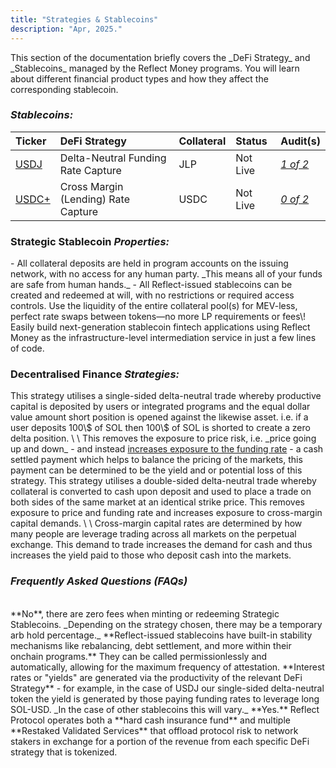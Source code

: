 ```yaml
---
title: "Strategies & Stablecoins"
description: "Apr, 2025."
---
```


<Card title="Overview of Strategies & Stablecoins" icon="money-bill-trend-up" img="images/docs-image-two.png">
  This section of the documentation briefly covers the _DeFi Strategy_ and _Stablecoins_ managed by the Reflect Money programs. You will learn about different financial product types and how they affect the corresponding stablecoin.

  ### _Stablecoins:_

  | Ticker        | DeFi Strategy                       | Collateral | Status   | Audit(s)        |
  | :------------ | :---------------------------------- | :--------- | :------- | :-------------- |
  | <u>USDJ</u>   | Delta-Neutral Funding Rate Capture  | JLP        | Not Live | _<u>1 of 2</u>_ |
  | <u>USDC\+</u> | Cross Margin (Lending) Rate Capture | USDC       | Not Live | _<u>0 of 2</u>_ |
</Card>

### Strategic Stablecoin _Properties:_

<CardGroup cols="2">
  <Card title="Non-Custodial" icon="wallet">
    - All collateral deposits are held in program accounts on the issuing network, with no access for any human party. _This means all of your funds are safe from human hands._
  </Card>
  <Card title="Permissionless" icon="unlock">
    - All Reflect-issued stablecoins can be created and redeemed at will, with no restrictions or required access controls.
  </Card>
  <Card title="Liquid" icon="water">
    Use the liquidity of the entire collateral pool(s) for MEV-less, perfect rate swaps between tokens—no more LP requirements or fees\!
  </Card>
  <Card title="Programmable" icon="code">
    Easily build next-generation stablecoin fintech applications using Reflect Money as the infrastructure-level intermediation service in just a few lines of code.
  </Card>
</CardGroup>

### Decentralised Finance _Strategies:_

<CardGroup cols="1">
  <Card title="Delta-Neutral Funding Rate Capture" icon="chart-simple" color="#00ff00" img="images/docs-bar.png">
    This strategy utilises a single-sided delta-neutral trade whereby productive capital is deposited by users or integrated programs and the equal dollar value amount short position is opened against the likewise asset. i.e. if a user deposits 100\$ of SOL then 100\$ of SOL is shorted to create a zero delta position. \
    \
    This removes the exposure to price risk, i.e. _price going up and down_ - and instead <u>increases exposure to the funding rate</u> - a cash settled payment which helps to balance the pricing of the markets, this payment can be determined to be the yield and or potential loss of this strategy.
  </Card>
  <Card title="Delta-Neutral Cross Margin Rate Capture" icon="chart-mixed" color="#00ff00" img="images/docs-bar.png">
    This strategy utilises a double-sided delta-neutral trade whereby collateral is converted to cash upon deposit and used to place a trade on both sides of the same market at an identical strike price. This removes exposure to price and funding rate and increases exposure to cross-margin capital demands. \
    \
    Cross-margin capital rates are determined by how many people are leverage trading across all markets on the perpetual exchange. This demand to trade increases the demand for cash and thus increases the yield paid to those who deposit cash into the markets.
  </Card>
</CardGroup>

### _Frequently Asked Questions (FAQs)_

<br />

<AccordionGroup>
  <Accordion title="Are there any mint/redeem fees?" icon="circle-question">
    **No**, there are zero fees when minting or redeeming Strategic Stablecoins. _Depending on the strategy chosen, there may be a temporary arb hold percentage._
  </Accordion>
  <Accordion title="How is the price of Reflected Currencies made to be stable?" icon="circle-question">
    **Reflect-issued stablecoins have built-in stability mechanisms like rebalancing, debt settlement, and more within their onchain programs.** They can be called permissionlessly and automatically, allowing for the maximum frequency of attestation.
  </Accordion>
  <Accordion title="Where does the Interest (yield) come from?" icon="circle-question">
    **Interest rates or "yields" are generated via the productivity of the relevant DeFi Strategy** - for example, in the case of USDJ our single-sided delta-neutral token the yield is generated by those paying funding rates to leverage long SOL-USD. _In the case of other stablecoins this will vary._
  </Accordion>
  <Accordion title="Is the collateral in the program(s) insured?" icon="circle-question">
    **Yes.** Reflect Protocol operates both a **hard cash insurance fund** and multiple **Restaked Validated Services** that offload protocol risk to network stakers in exchange for a portion of the revenue from each specific DeFi strategy that is tokenized.
  </Accordion>
</AccordionGroup>